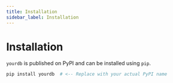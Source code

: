 ```yaml
---
title: Installation
sidebar_label: Installation
---
```


# Installation

`yourdb` is published on PyPI and can be installed using `pip`.

```bash
pip install yourdb  # <-- Replace with your actual PyPI name